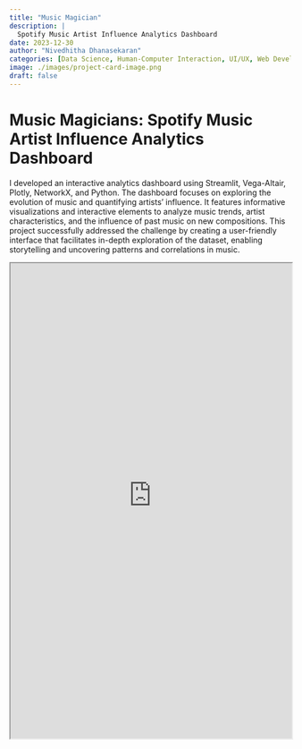```yaml
---
title: "Music Magician"
description: |
  Spotify Music Artist Influence Analytics Dashboard
date: 2023-12-30
author: "Nivedhitha Dhanasekaran"
categories: [Data Science, Human-Computer Interaction, UI/UX, Web Development]
image: ./images/project-card-image.png
draft: false
---
```


# Music Magicians: Spotify Music Artist Influence Analytics Dashboard

<!-- ![](images/Flight_Delay_Prediction_Pipelining_Flowchart.png) -->

I developed an interactive analytics dashboard using Streamlit, Vega-Altair, Plotly, NetworkX, and Python. The dashboard focuses on exploring the evolution of music and quantifying artists' influence. It features informative visualizations and interactive elements to analyze music trends, artist characteristics, and the influence of past music on new compositions. This project successfully addressed the challenge by creating a user-friendly interface that facilitates in-depth exploration of the dataset, enabling storytelling and uncovering patterns and correlations in music.

<!-- RESOLVED ERROR: iframe embed to streamlit share.streamlit.io redirected you too many times. -->
<!-- Modify streamlit url with embedded=true to fix error -->
<!-- https://discuss.streamlit.io/t/embeding-streamlit-cloud-url-with-iframe/27511 -->

```{=html}
<iframe height=850 style="width:100%;" src="https://music-magician-dashboard.streamlit.app/?embedded=true" title="Music Magician"></iframe>
```


<!-- {{< pdf ./documents/Two_Stage_Flight_Delay_Prediction_Report_Nivedhitha_D.pdf width=100% height=650 >}} -->

